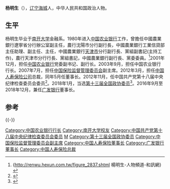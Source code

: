 {{Infobox person
| 图像       = 
| 图像说明   = 
| 姓名       = 杨明生
| 本名       = 
| 出生日期   = {{birth year and age|1955|08}}
| 出生地     = {{CHN}}[[辽宁省|辽宁省]][[海城市|海城县]]
| 死亡日期   = <!--卒年在前生年在后{{death date and age|}} 或 {{death year and age| }}  -->
| 死亡地     = 
| 别名       = 
| 种族       = 汉族
| 母校       = [[南开大学|南开大学]]
| 职业       = 高管
| 活跃时期   = 
| 政党       = {{CPC}}
| 政治运动   = 
| 组织       = 
| 机构       = 
| 研究领域   = 
| 知名于     = 
| 知名作品   = 
| 宗教信仰   = 
| 配偶       = <!--{{marriage|姓名|年份}} -->
| 子女       = 
| 父母       = 
| 亲属       = 
| 受影响于   = 
| 影响于     = 
| 获奖       = <!--  {{Awards|award= |year= |title= }} -->
| 网站       = <!-- {{URL| }} -->
}}
'''杨明生'''（{{bd|1955年|8月||}}），[[辽宁省|辽宁]][[海城市|海城]]人，中华人民共和国政治人物。

==生平==
杨明生毕业于[[南开大学|南开大学]]金融系。1980年进入[[中国农业银行|中国农业银行]]工作，曾擔任中國農業銀行遼寧省分行辦公室副主任，農行沈陽市分行副行長，中國農業銀行工業信貸部主任助理、副主任、主任，中國農業銀行[[天津市|天津市]]分行副行長、黨組副書記(主持工作)，農行天津市分行行長、黨組書記，中國農業銀行副行長、黨委委員。<ref>{http://renwu.hexun.com.tw/figure_2837.shtml {{Wayback|url=http://renwu.hexun.com.tw/figure_2837.shtml |date=20150427202625 }} 楊明生-人物頻道-和訊網}</ref>2001年12月，担任[[中国农业银行|中国农业银行]]党委副书记、副行长。2003年9月，担任中国农业银行行长。2007年7月，担任[[中国保险监督管理委员会|中国保险监督管理委员会]]副主席。2012年3月，担任[[中国人寿保险公司|中国人寿保险公司]]总裁，同年5月任董事长。2012年11月，任中国共产党第十八届中央纪律检查委员会委员<ref>{{cite news|title=中国共产党第十八届中央纪律检查委员会委员名单|url=http://news.xinhuanet.com/18cpcnc/2012-11/14/c_113690850.htm|accessdate=2017-06-08|newspaper=新华网|archive-date=2017-10-15|archive-url=https://web.archive.org/web/20171015212209/http://news.xinhuanet.com/18cpcnc/2012-11/14/c_113690850.htm|dead-url=no}}</ref>。2018年1月，当选[[中国人民政治协商会议第十三届全国委员会委员名单|第十三届全国政协委员]]<ref>{{Cite web|url=http://sports.163.com/18/0126/06/D92BRKK400051C89.html|title=中国人民政治协商会议第十三届全国委员会委员名单|accessdate=2018-01-26|last=|work=网易|archive-url=https://web.archive.org/web/20180127143232/http://sports.163.com/18/0126/06/D92BRKK400051C89.html|archive-date=2018-01-27|dead-url=yes}}</ref>。2016年9月至2018年12月，兼任[[广发银行|广发银行]]董事长。

==参考==
{{reflist}}

{{-}}
{{start box}}
{{s-bus}}
{{s-before|？}}
{{s-title|[[中国人寿保险|中国人寿保险（集团）公司]]董事长|2012年5月－2018年11月}}
{{s-after|王滨}}
{{s-ppo|cpc}}
{{s-before|？}}
{{s-title|中国人寿保险（集团）公司总裁|2012年3月－2018年9月}}
{{s-after|[[王滨_(1958年)|王滨]]}}
{{end box}}

{{DEFAULTSORT:Yang杨明生}}
[[Category:中国农业银行行长|Category:中国农业银行行长]]
[[Category:南开大学校友|Category:南开大学校友]]
[[Category:中国共产党第十八届中央纪律检查委员会委员|Category:中国共产党第十八届中央纪律检查委员会委员]]
[[Category:楊姓|M]]
[[Category:第十三届全国政协委员|Category:第十三届全国政协委员]]
[[Category:中国保险监督管理委员会副主席|Category:中国保险监督管理委员会副主席]]
[[Category:中国人寿保险董事长|Category:中国人寿保险董事长]]
[[Category:广发银行董事长|Category:广发银行董事长]]
[[Category:中国人寿保险总裁|Category:中国人寿保险总裁]]
